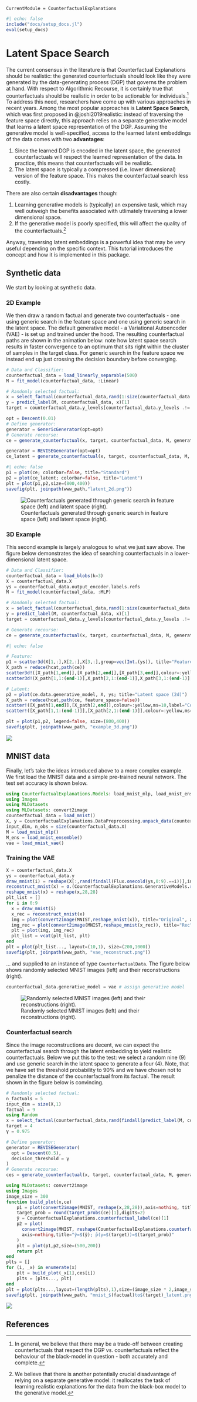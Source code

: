 ```@meta
CurrentModule = CounterfactualExplanations 
```

```julia
#| echo: false
include("docs/setup_docs.jl")
eval(setup_docs)
```

# Latent Space Search

The current consensus in the literature is that Counterfactual Explanations should be realistic: the generated counterfactuals should look like they were generated by the data-generating process (DGP) that governs the problem at hand. With respect to Algorithmic Recourse, it is certainly true that counterfactuals should be realistic in order to be actionable for individuals.^[In general, we believe that there may be a trade-off between creating counterfactuals that respect the DGP vs. counterfactuals reflect the behaviour of the black-model in question - both accurately and complete.] To address this need, researchers have come up with various approaches in recent years. Among the most popular approaches is **Latent Space Search**, which was first proposed in @joshi2019realistic: instead of traversing the feature space directly, this approach relies on a separate generative model that learns a latent space representation of the DGP. Assuming the generative model is well-specified, access to the learned latent embeddings of the data comes with two **advantages**:

1. Since the learned DGP is encoded in the latent space, the generated counterfactuals will respect the learned representation of the data. In practice, this means that counterfactuals will be realistic.
2. The latent space is typically a compressed (i.e. lower dimensional) version of the feature space. This makes the counterfactual search less costly.

There are also certain **disadvantages** though:

1. Learning generative models is (typically) an expensive task, which may well outweigh the benefits associated with utlimately traversing a lower dimensional space. 
2. If the generative model is poorly specified, this will affect the quality of the counterfactuals.^[We believe that there is another potentially crucial disadvantage of relying on a separate generative model: it reallocates the task of learning realistic explanations for the data from the black-box model to the generative model.]

Anyway, traversing latent embeddings is a powerful idea that may be very useful depending on the specific context. This tutorial introduces the concept and how it is implemented in this package. 

## Synthetic data

We start by looking at synthetic data. 

### 2D Example

We then draw a random factual and generate two counterfactuals - one using generic search in the feature space and one using generic search in the latent space. The default generative model - a Variational Autoencoder (VAE) - is set up and trained under the hood. The resulting counterfactual paths are shown in the animation below: note how latent space search results in faster convergence to an optimum that sits right within the cluster of samples in the target class. For generic search in the feature space we instead end up just crossing the decision boundary before converging.  

```julia
# Data and Classifier:
counterfactual_data = load_linearly_separable(500)
M = fit_model(counterfactual_data, :Linear)

# Randomly selected factual:
x = select_factual(counterfactual_data,rand(1:size(counterfactual_data.X,2)))
y = predict_label(M, counterfactual_data, x)[1]
target = counterfactual_data.y_levels[counterfactual_data.y_levels .!= y][1]
```

```julia
opt = Descent(0.01)
# Define generator:
generator = GenericGenerator(opt=opt)
# Generate recourse:
ce = generate_counterfactual(x, target, counterfactual_data, M, generator)
```

```julia
generator = REVISEGenerator(opt=opt)
ce_latent = generate_counterfactual(x, target, counterfactual_data, M, generator)
```


```julia
#| echo: false
p1 = plot(ce; colorbar=false, title="Standard")
p2 = plot(ce_latent; colorbar=false, title="Latent")
plt = plot(p1,p2,size=(800,400))
savefig(plt, joinpath(www_path,"latent_2d.png"))
```

![Counterfactuals generated through generic search in feature space (left) and latent space (right).](../www/latent_2d.png)

### 3D Example

This second example is largely analogous to what we just saw above. The figure below demonstrates the idea of searching counterfactuals in a lower-dimensional latent space. 

```julia
# Data and Classifier:
counterfactual_data = load_blobs(k=3)
X = counterfactual_data.X
ys = counterfactual_data.output_encoder.labels.refs
M = fit_model(counterfactual_data, :MLP)

# Randomly selected factual:
x = select_factual(counterfactual_data,rand(1:size(counterfactual_data.X,2)))
y = predict_label(M, counterfactual_data, x)[1]
target = counterfactual_data.y_levels[counterfactual_data.y_levels .!= y][1]

# Generate recourse:
ce = generate_counterfactual(x, target, counterfactual_data, M, generator)
```

```julia
#| echo: false

# Feature:
p1 = scatter3d(X[1,:],X[2,:],X[3,:],group=vec(Int.(ys)), title="Feature space (3d)", palette=:rainbow)
X_path = reduce(hcat,path(ce))
scatter3d!([X_path[1,end]],[X_path[2,end]],[X_path[3,end]],colour=:yellow,ms=10,label="Counterfactual")
scatter3d!(X_path[1,1:(end-1)],X_path[2,1:(end-1)],X_path[3,1:(end-1)],colour=:yellow,ms=5,label="")

# Latent:
p2 = plot(ce.data.generative_model, X, ys; title="Latent space (2d)")
X_path = reduce(hcat,path(ce, feature_space=false))
scatter!([X_path[1,end]],[X_path[2,end]],colour=:yellow,ms=10,label="Counterfactual")
scatter!([X_path[1,1:(end-1)]],[X_path[2,1:(end-1)]],colour=:yellow,ms=5,label="")

plt = plot(p1,p2, legend=false, size=(800,400))
savefig(plt, joinpath(www_path, "example_3d.png"))
```

![](../www/example_3d.png)

## MNIST data

Finally, let's take the ideas introduced above to a more complex example. We first load the MNIST data and a simple pre-trained neural network. The test set accuracy is shown below.

```julia
using CounterfactualExplanations.Models: load_mnist_mlp, load_mnist_ensemble, load_mnist_vae
using Images
using MLDatasets
using MLDatasets: convert2image
counterfactual_data = load_mnist()
X, y = CounterfactualExplanations.DataPreprocessing.unpack_data(counterfactual_data)
input_dim, n_obs = size(counterfactual_data.X)
M = load_mnist_mlp()
M_ens = load_mnist_ensemble()
vae = load_mnist_vae()
```

### Training the VAE

```julia
X = counterfactual_data.X
ys = counterfactual_data.y
draw_mnist(i) = reshape(X[:,rand(findall(Flux.onecold(ys,0:9).==i))],input_dim,1)
reconstruct_mnist(x) = σ.(CounterfactualExplanations.GenerativeModels.reconstruct(vae,x)[1]) 
reshape_mnist(x) = reshape(x,28,28)
plt_list = []
for i in 0:9
  x = draw_mnist(i)
  x_rec = reconstruct_mnist(x)
  img = plot(convert2image(MNIST,reshape_mnist(x)), title="Original", axis=nothing)
  img_rec = plot(convert2image(MNIST,reshape_mnist(x_rec)), title="Rec", axis=nothing)
  plt = plot(img, img_rec)
  plt_list = vcat(plt_list, plt)
end
plt = plot(plt_list..., layout=(10,1), size=(200,1000))
savefig(plt, joinpath(www_path, "vae_reconstruct.png"))
```

... and supplied to an instance of type `CounterfactualData`. The figure below shows randomly selected MNIST images (left) and their reconstructions (right).

```julia
counterfactual_data.generative_model = vae # assign generative model
```

![Randomly selected MNIST images (left) and their reconstructions (right).](../www/vae_reconstruct.png)

### Counterfactual search

Since the image reconstructions are decent, we can expect the counterfactual search through the latent embedding to yield realistic counterfactuals. Below we put this to the test: we select a random nine (9) and use generic search in the latent space to generate a four (4). Note, that we have set the threshold probability to $90\%$ and we have chosen not to penalize the distance of the counterfactual from its factual. The result shown in the figure below is convincing. 

```julia
# Randomly selected factual:
n_factuals = 5
input_dim = size(X,1)
factual = 9
using Random
x = select_factual(counterfactual_data,rand(findall(predict_label(M, counterfactual_data, X).==factual), n_factuals))
target = 4
γ = 0.975
```

```julia
# Define generator:
generator = REVISEGenerator(
  opt = Descent(0.5),
  decision_threshold = γ
)
# Generate recourse:
ces = generate_counterfactual(x, target, counterfactual_data, M, generator)
```

```julia
using MLDatasets: convert2image
using Images
image_size = 300
function build_plot(x,ce)
    p1 = plot(convert2image(MNIST, reshape(x,28,28)),axis=nothing, title="Factual")
    target_prob = round(target_probs(ce)[1],digits=2)
    ŷ = CounterfactualExplanations.counterfactual_label(ce)[1]
    p2 = plot(
      convert2image(MNIST, reshape(CounterfactualExplanations.counterfactual(ce),28,28)),
      axis=nothing,title="ŷ=$(ŷ); p̂(y=$(target))=$(target_prob)"
    )
    plt = plot(p1,p2,size=(500,200))
    return plt
end
plts = []
for (i, _x) in enumerate(x)
    plt = build_plot(_x[1],ces[i])
    plts = [plts..., plt]
end
plt = plot(plts...,layout=(length(plts),1),size=(image_size * 2,image_size * length(plts)))
savefig(plt, joinpath(www_path, "mnist_$(factual)to$(target)_latent.png"))
```

![](../www/mnist_9to4_latent.png)

## References
